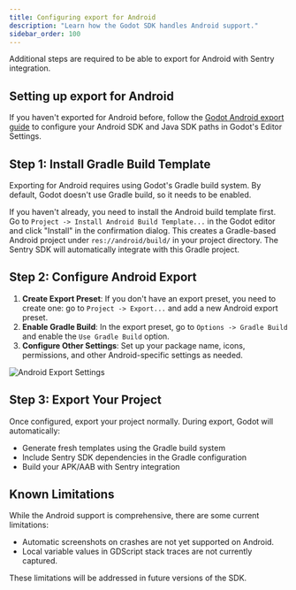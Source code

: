 ```yaml
---
title: Configuring export for Android
description: "Learn how the Godot SDK handles Android support."
sidebar_order: 100
---
```


Additional steps are required to be able to export for Android with Sentry integration.

## Setting up export for Android

If you haven't exported for Android before, follow the [Godot Android export guide](https://docs.godotengine.org/en/stable/tutorials/export/exporting_for_android.html) to configure your Android SDK and Java SDK paths in Godot's Editor Settings.

## Step 1: Install Gradle Build Template

Exporting for Android requires using Godot's Gradle build system. By default, Godot doesn't use Gradle build, so it needs to be enabled.

If you haven't already, you need to install the Android build template first. Go to `Project -> Install Android Build Template...` in the Godot editor and click "Install" in the confirmation dialog. This creates a Gradle-based Android project under `res://android/build/` in your project directory. The Sentry SDK will automatically integrate with this Gradle project.

## Step 2: Configure Android Export

1. **Create Export Preset**: If you don't have an export preset, you need to create one: go to `Project -> Export...` and add a new Android export preset.
2. **Enable Gradle Build**: In the export preset, go to `Options -> Gradle Build` and enable the `Use Gradle Build` option.
3. **Configure Other Settings**: Set up your package name, icons, permissions, and other Android-specific settings as needed.

![Android Export Settings](img/android_export.png)

## Step 3: Export Your Project

Once configured, export your project normally. During export, Godot will automatically:
- Generate fresh templates using the Gradle build system
- Include Sentry SDK dependencies in the Gradle configuration
- Build your APK/AAB with Sentry integration

## Known Limitations

While the Android support is comprehensive, there are some current limitations:

- Automatic screenshots on crashes are not yet supported on Android.
- Local variable values in GDScript stack traces are not currently captured.

These limitations will be addressed in future versions of the SDK.
